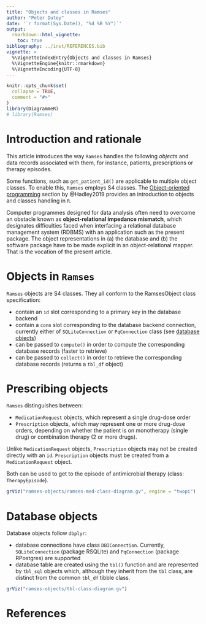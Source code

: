 ```yaml
---
title: "Objects and classes in Ramses"
author: "Peter Dutey"
date: '`r format(Sys.Date(), "%d %B %Y")`'
output: 
  rmarkdown::html_vignette:
    toc: true 
bibliography: ../inst/REFERENCES.bib
vignette: >
  %\VignetteIndexEntry{Objects and classes in Ramses}
  %\VignetteEngine{knitr::rmarkdown}
  %\VignetteEncoding{UTF-8}
---
```


```r
knitr::opts_chunk$set(
  collapse = TRUE,
  comment = "#>"
)
library(DiagrammeR)
# library(Ramses)
```

# Introduction and rationale

This article introduces the way `Ramses` handles the following *objects* and data records associated with them, for instance, patients,  prescriptions or therapy episodes.

Some functions, such as `get_patient_id()` are applicable to multiple object classes. To enable this, `Ramses` employs S4 classes. The [Object-oriented programming](https://adv-r.hadley.nz/oo.html) section by @Hadley2019 provides an introduction to objects and classes handling in `R`.

Computer programmes designed for data analysis often need to overcome an obstacle known as **object-relational impedance mismatch**, which designates difficulties faced when interfacing a relational database management system (RDBMS) with an application such as the present package. The object representations in (a) the database and  (b) the software package have to be made explicit in an object-relational mapper. That is the vocation of the present article.


# Objects in `Ramses`

`Ramses` objects are S4 classes. They all conform to the RamsesObject class specification:

- contain an `id` slot corresponding to a primary key in the database backend
- contain a `conn` slot corresponding to the database backend connection, currently either of `SQLiteConnection` or `PqConnection` class (see [database objects](#database-objects))
- can be passed to `compute()` in order to compute the corresponding database records (faster to retrieve)
- can be passed to `collect()` in order to retrieve the corresponding database records (returns a `tbl_df` object)

# Prescribing objects

`Ramses` distinguishes between:

- `MedicationRequest` objects, which represent a single drug-dose order
- `Prescription` objects, which may represent one or more drug-dose orders, depending on whether the patient is on monotherapy (single drug) or combination therapy (2 or more drugs).

Unlike `MedicationRequest` objects, `Prescription` objects may not be created directly with an `id`. `Prescription` objects must be created from a `MedicationRequest` object.

Both can be used to get to the episode of antimicrobial therapy (class: `TherapyEpisode`).

```r
grViz("ramses-objects/ramses-med-class-diagram.gv", engine = "twopi")
```



# Database objects

Database objects follow `dbplyr`:

- database connections have class `DBIConnection`. Currently, `SQLiteConnection` (package RSQLite) and `PqConnection` (package RPostgres) are supported
- database table are created using the `tbl()` function and are represented by `tbl_sql` objects which, although they inherit from the `tbl` class, are distinct from the common `tbl_df` tibble class.

```r
grViz("ramses-objects/tbl-class-diagram.gv")
```

 

# References

